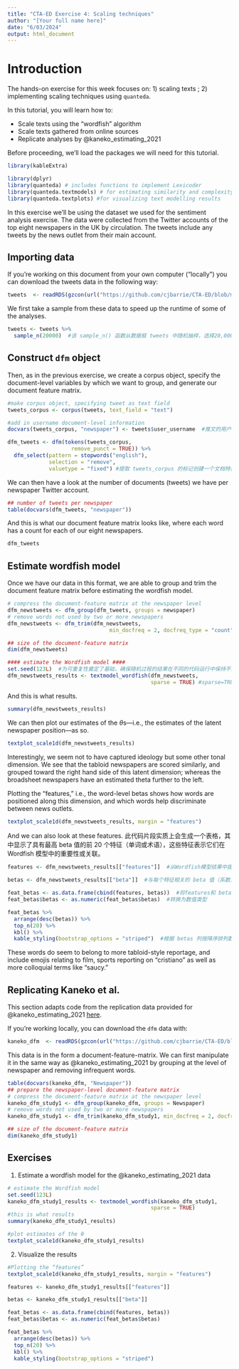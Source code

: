 ```yaml
---
title: "CTA-ED Exercise 4: Scaling techniques"
author: "[Your full name here]"
date: "6/03/2024"
output: html_document
---
```


# Introduction

The hands-on exercise for this week focuses on: 1) scaling texts ; 2) implementing scaling techniques using `quanteda`. 

In this tutorial, you will learn how to:
  
* Scale texts using the "wordfish" algorithm
* Scale texts gathered from online sources
* Replicate analyses by @kaneko_estimating_2021

Before proceeding, we'll load the packages we will need for this tutorial.

```r
library(kableExtra)
```

```r
library(dplyr)
library(quanteda) # includes functions to implement Lexicoder
library(quanteda.textmodels) # for estimating similarity and complexity measures
library(quanteda.textplots) #for visualizing text modelling results
```

In this exercise we'll be using the dataset we used for the sentiment analysis exercise. The data were collected from the Twitter accounts of the top eight newspapers in the UK by circulation. The tweets include any tweets by the news outlet from their main account. 

## Importing data

If you're working on this document from your own computer ("locally") you can download the tweets data in the following way:

```r
tweets  <- readRDS(gzcon(url("https://github.com/cjbarrie/CTA-ED/blob/main/data/sentanalysis/newstweets.rds?raw=true")))
```

We first take a sample from these data to speed up the runtime of some of the analyses. 

```r
tweets <- tweets %>%
  sample_n(20000)  #该 sample_n() 函数从数据框 tweets 中随机抽样，选择20,000行。
```

## Construct `dfm` object

Then, as in the previous exercise, we create a corpus object, specify the document-level variables by which we want to group, and generate our document feature matrix. 

```r
#make corpus object, specifying tweet as text field
tweets_corpus <- corpus(tweets, text_field = "text")

#add in username document-level information
docvars(tweets_corpus, "newspaper") <- tweets$user_username  #推文的用户名被添加为变量名称“newspaper”下的文档级信息。

dfm_tweets <- dfm(tokens(tweets_corpus,
                    remove_punct = TRUE)) %>%
  dfm_select(pattern = stopwords("english"), 
             selection = "remove",
             valuetype = "fixed") #提取 tweets_corpus 的标记创建一个文档特征矩阵 （ dfm_tweets ）
```

We can then have a look at the number of documents (tweets) we have per newspaper Twitter account. 

```r

## number of tweets per newspaper
table(docvars(dfm_tweets, "newspaper"))

```

And this is what our document feature matrix looks like, where each word has a count for each of our eight newspapers. 

```r

dfm_tweets

```

## Estimate wordfish model

Once we have our data in this format, we are able to group and trim the document feature matrix before estimating the wordfish model.

```r
# compress the document-feature matrix at the newspaper level
dfm_newstweets <- dfm_group(dfm_tweets, groups = newspaper)
# remove words not used by two or more newspapers
dfm_newstweets <- dfm_trim(dfm_newstweets, 
                                min_docfreq = 2, docfreq_type = "count")

## size of the document-feature matrix
dim(dfm_newstweets)

#### estimate the Wordfish model ####
set.seed(123L)  #为可重复性奠定了基础，确保随机过程的结果在不同的代码运行中保持不变。
dfm_newstweets_results <- textmodel_wordfish(dfm_newstweets, 
                                             sparse = TRUE) #sparse=TRUE指定应使用稀疏矩阵估计模型以提高计算效率。

```

And this is what results.

```r
summary(dfm_newstweets_results)
```

We can then plot our estimates of the $\theta$s---i.e., the estimates of the latent newspaper position---as so.

```r
textplot_scale1d(dfm_newstweets_results)
```

Interestingly, we seem not to have captured ideology but some other tonal dimension. We see that the tabloid newspapers are scored similarly, and grouped toward the right hand side of this latent dimension; whereas the broadsheet newspapers have an estimated theta further to the left.

Plotting the "features," i.e., the word-level betas shows how words are positioned along this dimension, and which words help discriminate between news outlets.

```r

textplot_scale1d(dfm_newstweets_results, margin = "features")

```

And we can also look at these features.
此代码片段实质上会生成一个表格，其中显示了具有最高 beta 值的前 20 个特征（单词或术语），这些特征表示它们在 Wordfish 模型中的重要性或关联。
```r

features <- dfm_newstweets_results[["features"]]  #从Wordfish模型结果中提取特征（即单词或术语），并将它们分配给变量 features

betas <- dfm_newstweets_results[["beta"]]  #与每个特征相关的 beta 值（系数）是从 Wordfish 模型结果中提取并存储在变量 betas 中

feat_betas <- as.data.frame(cbind(features, betas))  #将features和 beta 组合到一个名为 feat_betas using 的数据 cbind() 框中
feat_betas$betas <- as.numeric(feat_betas$betas)  #转换为数值类型

feat_betas %>%
  arrange(desc(betas)) %>%
  top_n(20) %>% 
  kbl() %>%
  kable_styling(bootstrap_options = "striped")  #根据 betas 列按降序排列数据框 feat_betas ，选择前 20 行，然后使用 kableExtra 包中的 kbl() 函数将其格式化为表。最后，它使用 kable_styling() 将引导样式应用于表。

```

These words do seem to belong to more tabloid-style reportage, and include emojis relating to film, sports reporting on "cristiano" as well as more colloquial terms like "saucy."

## Replicating Kaneko et al.

This section adapts code from the replication data provided for @kaneko_estimating_2021 [here](https://dataverse.harvard.edu/dataset.xhtml?persistentId=doi:10.7910/DVN/EL3KYD). 


If you're working locally, you can download the `dfm` data with:

```r
kaneko_dfm  <- readRDS(gzcon(url("https://github.com/cjbarrie/CTA-ED/blob/main/data/wordscaling/study1_kaneko.rds?raw=true")))
```

This data is in the form a document-feature-matrix. We can first manipulate it in the same way as @kaneko_estimating_2021 by grouping at the level of newspaper and removing infrequent words.

```r
table(docvars(kaneko_dfm, "Newspaper"))
## prepare the newspaper-level document-feature matrix
# compress the document-feature matrix at the newspaper level
kaneko_dfm_study1 <- dfm_group(kaneko_dfm, groups = Newspaper)
# remove words not used by two or more newspapers
kaneko_dfm_study1 <- dfm_trim(kaneko_dfm_study1, min_docfreq = 2, docfreq_type = "count")

## size of the document-feature matrix
dim(kaneko_dfm_study1)
```

## Exercises

1. Estimate a wordfish model for the @kaneko_estimating_2021 data
```r
# estimate the Wordfish model
set.seed(123L)
kaneko_dfm_study1_results <- textmodel_wordfish(kaneko_dfm_study1, 
                                             sparse = TRUE)
#this is what results
summary(kaneko_dfm_study1_results)

#plot estimates of the θ
textplot_scale1d(kaneko_dfm_study1_results)
```
2. Visualize the results
```r
#Plotting the “features”
textplot_scale1d(kaneko_dfm_study1_results, margin = "features")
```

```r
features <- kaneko_dfm_study1_results[["features"]]

betas <- kaneko_dfm_study1_results[["beta"]]

feat_betas <- as.data.frame(cbind(features, betas))
feat_betas$betas <- as.numeric(feat_betas$betas)

feat_betas %>%
  arrange(desc(betas)) %>%
  top_n(20) %>% 
  kbl() %>%
  kable_styling(bootstrap_options = "striped")
```